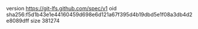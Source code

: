 version https://git-lfs.github.com/spec/v1
oid sha256:f5d1b43e1e44160459d698e6d121a67f395d4b19dbd5e1f08a3db4d2e8089dff
size 381274
